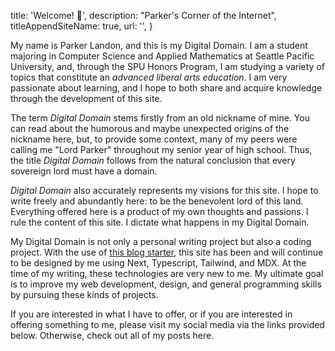 
  title: 'Welcome! 👋',
  description: "Parker's Corner of the Internet",
  titleAppendSiteName: true,
  url: '',
}

My name is Parker Landon, and this is my Digital Domain. I am a student majoring in Computer Science and Applied Mathematics at Seattle Pacific University, and, through the SPU Honors Program, I am studying a variety of topics that constitute an _advanced liberal arts education_. I am very passionate about learning, and I hope to both share and acquire knowledge through the development of this site.

The term _Digital Domain_ stems firstly from an old nickname of mine. You can read about the humorous and maybe unexpected origins of the nickname <Link href="/posts/personal/the-origin-of-lord-parker">here</Link>, but, to provide some context, many of my peers were calling me "Lord Parker" throughout my senior year of high school. Thus, the title _Digital Domain_ follows from the natural conclusion that every sovereign lord must have a domain.

_Digital Domain_ also accurately represents my visions for this site. I hope to write freely and abundantly here: to be the benevolent lord of this land. Everything offered here is a product of my own thoughts and passions. I rule the content of this site. I dictate what happens in my Digital Domain.

My Digital Domain is not only a personal writing project but also a coding project. With the use of <a href="https://github.com/joelhooks/next-typescript-tailwind-mdx-starter" target="_blank">this blog starter</a>, this site has been and will continue to be designed by me using Next, Typescript, Tailwind, and MDX. At the time of my writing, these technologies are very new to me. My ultimate goal is to improve my web development, design, and general programming skills by pursuing these kinds of projects.

If you are interested in what I have to offer, or if you are interested in offering something to me, please visit my social media via the links provided below. Otherwise, check out <Link href="/list">all of my posts here</Link>.

